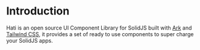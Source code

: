 

# Introduction

Hati is an open source UI Component Library for SolidJS built with [Ark](https://ark-ui.com "title") and [Tailwind CSS](https://tailwindcss.com/ "title"), it provides a 
set of ready to use components to super charge your SolidJS apps.



<TestButton />